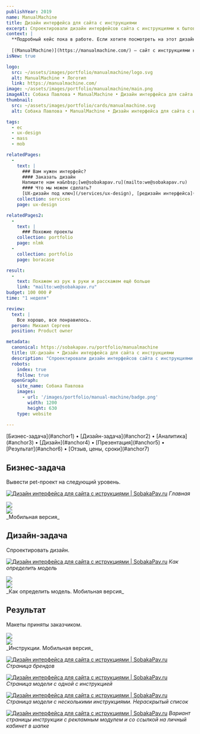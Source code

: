 ```yaml
---
publishYear: 2019
name: ManualMachine
title: Дизайн интерфейса для сайта с инструкциями
excerpt: Спроектировали дизайн интерфейсов сайта с инструкциями к бытовой технике 
context: |
  **Подробный кейс пока в работе. Если хотите посмотреть на этот дизайн в деталях, пишите нам на [we@sobakapav.ru](mailto:we@sobakapav.ru)**
  
  [(ManualMachine)](https://manualmachine.com/) — сайт с инструкциями к бытовой технике
isNew: true

logo:
  src: ~/assets/images/portfolio/manualmachine/logo.svg
  alt: ManualMachine • Логотип
  link: https://manualmachine.com/
image: ~/assets/images/portfolio/manualmachine/main.png
imageAlt: Собака Павлова • ManualMachine • Дизайн интерфейса для сайта с инструкциями
thumbnail:
  src: ~/assets/images/portfolio/cards/manualmachine.svg
  alt: Собака Павлова • ManualMachine • Дизайн интерфейса для сайта с инструкциями

tags:
  - ec
  - ux-design
  - mass
  - mob

relatedPages:
  -
    text: |
      ### Вам нужен интерфейс?
      #### Заказать дизайн
      Напишите нам на&nbsp;[we@sobakapav.ru](mailto:we@sobakapav.ru) 
      #### Что мы можем сделать?
      [UX-дизайн под ключ](/services/ux-design), [редизайн интерфейса](/services/redesign), [продуктовые исследования](/services/research) и [многое другое](/services). 
    collection: services
    page: ux-design

relatedPages2:
  -
    text: |
      ### Похожие проекты
    collection: portfolio
    page: nlmk
  - 
    collection: portfolio
    page: boracase

result:
  -
    text: Покажем из рук в руки и расскажем ещё больше
    link: "mailto:we@sobakapav.ru"
budget: 100 000 ₽
time: "1 неделя"

review: 
  text: |
    Все хорошо, все понравилось.
  person: Михаил Сергеев
  position: Product owner

metadata:
  canonical: https://sobakapav.ru/portfolio/manualmachine
  title: UX-дизайн • Дизайн интерфейса для сайта с инструкциями
  description: "Спроектировали дизайн интерфейсов сайта с инструкциями к бытовой технике"
  robots:
    index: true
    follow: true
  openGraph:
    site_name: Собака Павлова
    images:
      - url: '/images/portfolio/manual-machine/badge.png'
        width: 1200
        height: 630
    type: website
  
---
```


<TOC>
[Бизнес-задача](#anchor1) • [Дизайн-задача](#anchor2) • [Аналитика](#anchor3) • [Дизайн](#anchor4) • [Презентация](#anchor5) • [Результат](#anchor6) • [Отзыв, цены, сроки](#anchor7)
</TOC>

## <a name="anchor1" />Бизнес-задача

Вывести pet-проект на следующий уровень.

<a href="/images/portfolio/manualmachine/1.png" target="_blank" alt="Дизайн интерфейса для сайта с иструкциями">![Дизайн интерфейса для сайта с иструкциями | SobakaPav.ru](~/assets/images/portfolio/manualmachine/1.png)</a>
_Главная_

<div class="flex gap-2 flex-wrap mb-2"> 
  <div class="daisy-mockup-phone">
    <div class="daisy-camera"></div>
    <div class="daisy-display">
      <div class="daisy-artboard daisy-artboard-demo daisy-phone-1 items-start"><img src="/images/portfolio/manualmachine/7.png" /></div>
    </div>
  </div>
  <div class="daisy-mockup-phone">
      <div class="daisy-camera"></div>
      <div class="daisy-display">
        <div class="daisy-artboard daisy-artboard-demo daisy-phone-1"><img src="/images/portfolio/manualmachine/8.png" /></div>
      </div>
  </div>
</div>
_Мобильная версия_

## <a name="anchor2" />Дизайн-задача

Спроектировать дизайн.

<a href="/images/portfolio/manualmachine/3.png" target="_blank" alt="Дизайн интерфейса для сайта с иструкциями">![Дизайн интерфейса для сайта с иструкциями | SobakaPav.ru](~/assets/images/portfolio/manualmachine/2.png)</a>
_Как определить модель_

<div class="flex gap-2 flex-wrap mb-2"> 
  <div class="daisy-mockup-phone">
    <div class="daisy-camera"></div>
    <div class="daisy-display">
      <div class="daisy-artboard daisy-artboard-demo daisy-phone-1 items-start"><img src="/images/portfolio/manualmachine/9.png" /></div>
    </div>
  </div>
  <div class="daisy-mockup-phone">
      <div class="daisy-camera"></div>
      <div class="daisy-display">
        <div class="daisy-artboard daisy-artboard-demo daisy-phone-1"><img src="/images/portfolio/manualmachine/10.png" /></div>
      </div>
  </div>
</div>
_Как определить модель. Мобильная версия_

## <a name="anchor3" />Результат

Макеты приняты заказчиком.

<div class="flex gap-2 flex-wrap mb-2"> 
  <div class="daisy-mockup-phone">
    <div class="daisy-camera"></div>
    <div class="daisy-display">
      <div class="daisy-artboard daisy-artboard-demo daisy-phone-1 items-start"><img src="/images/portfolio/manualmachine/11.png" /></div>
    </div>
  </div>
  <div class="daisy-mockup-phone">
      <div class="daisy-camera"></div>
      <div class="daisy-display">
        <div class="daisy-artboard daisy-artboard-demo daisy-phone-1"><img src="/images/portfolio/manualmachine/12.png" /></div>
      </div>
  </div>
</div>
_Инструкции. Мобильная версия_

<a href="/images/portfolio/manualmachine/2.png" target="_blank" alt="Дизайн интерфейса для сайта с иструкциями">![Дизайн интерфейса для сайта с иструкциями | SobakaPav.ru](~/assets/images/portfolio/manualmachine/2.png)</a>
_Страница брендов_

<a href="/images/portfolio/manualmachine/4.png" target="_blank" alt="Дизайн интерфейса для сайта с иструкциями">![Дизайн интерфейса для сайта с иструкциями | SobakaPav.ru](~/assets/images/portfolio/manualmachine/4.png)</a>
_Страница модели с одной с инструкцией_

<a href="/images/portfolio/manualmachine/5.png" target="_blank" alt="Дизайн интерфейса для сайта с иструкциями">![Дизайн интерфейса для сайта с иструкциями | SobakaPav.ru](~/assets/images/portfolio/manualmachine/5.png)</a>
_Страница модели с несколькими инструкциями. Нераскрытый список_

<a href="/images/portfolio/manualmachine/6.png" target="_blank" alt="Дизайн интерфейса для сайта с иструкциями">![Дизайн интерфейса для сайта с иструкциями | SobakaPav.ru](~/assets/images/portfolio/manualmachine/6.png)</a>
_Вариант страницы инструкции с рекламным модулем и со ссылкой на личный кабинет в шапке_

## <a name="anchor4" />





